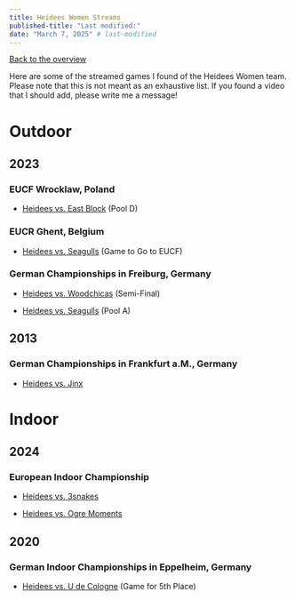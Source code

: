 ```yaml
---
title: Heidees Women Streams
published-title: "Last modified:"
date: "March 7, 2025" # last-modified
---
```


[Back to the overview](/private/ultimate_frisbee.qmd)

Here are some of the streamed games I found of the Heidees Women team. Please note that this is not meant as an exhaustive list. If you found a video that I should add, please write me a message!

# Outdoor

## 2023

### EUCF Wrocklaw, Poland

-   [Heidees vs. East Block](https://www.youtube.com/watch?v=pAWNqqJxTl8){target="_blank"} (Pool D)

### EUCR Ghent, Belgium

-   [Heidees vs. Seagulls](https://www.youtube.com/watch?v=ZkuOYr85xQg){target="_blank"} (Game to Go to EUCF)

### German Championships in Freiburg, Germany

-   [Heidees vs. Woodchicas](https://www.youtube.com/watch?v=UlsdtM0T4dc){target="_blank"} (Semi-Final)

-   [Heidees vs. Seagulls](https://www.youtube.com/watch?v=zpEc_YPLq4M){target="_blank"} (Pool A)

## 2013

### German Championships in Frankfurt a.M., Germany

-   [Heidees vs. Jinx](https://www.youtube.com/watch?v=rwyM3SHc1x4){target="_blank"}

# Indoor

## 2024

### European Indoor Championship

-   [Heidees vs. 3snakes](https://www.youtube.com/watch?v=_cv4aoj9fbo){target="_blank"}

-   [Heidees vs. Ogre Moments](https://www.youtube.com/watch?v=h_Cjny40RD4){target="_blank"}

## 2020

### German Indoor Championships in Eppelheim, Germany

-   [Heidees vs. U de Cologne](https://www.youtube.com/watch?v=Nagmi9YtXLk){target="_blank"} (Game for 5th Place)

